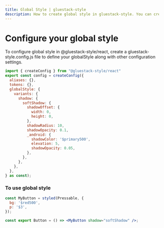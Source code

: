 ```yaml
---
title: Global Style | gluestack-style
description: How to create global style in gluestack-style. You can create your global style by passing it as third argument to createConfig function from `gluestack-style.config.js`.
---
```



<Meta title="styled/configuration/Global Style" />

# Configure your global style

To configure global style in @gluestack-style/react, create a gluestack-style.config.js file to define your globalStyle along with other configuration settings.

```jsx
import { createConfig } from "@gluestack-style/react"
export const config = createConfig({
  aliases: {},
  tokens: {},
  globalStyle: {
    variants: {
      shadow: {
        softShadow: {
          shadowOffset: {
            width: 0,
            height: 0,
          },
          shadowRadius: 10,
          shadowOpacity: 0.1,
          _android: {
            shadowColor: '$primary500',
            elevation: 5,
            shadowOpacity: 0.05,
          },
        },
      },
    },
  },
} as const);

```

### To use global style

```jsx
const MyButton = styled(Pressable, {
  bg: '$red500',
  p: '$3',
});

const export Button = () => <MyButton shadow="softShadow" />;
```
